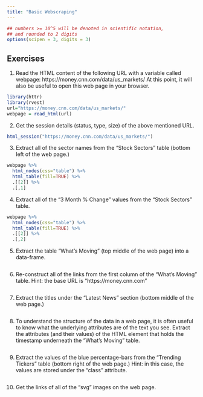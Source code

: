 ```yaml
---
title: "Basic Webscraping"
---
```


<style type="text/css">
.table {

    width: 80%;
    margin-left:10%; 
    margin-right:10%;
}
</style>
```r
## numbers >= 10^5 will be denoted in scientific notation,
## and rounded to 2 digits
options(scipen = 3, digits = 3)
```



## Exercises

1. Read the HTML content of the following URL with a variable called webpage: https://money.cnn.com/data/us_markets/ At this point, it will also be useful to open this web page in your browser.

```r
library(httr)
library(rvest)
url="https://money.cnn.com/data/us_markets/"
webpage = read_html(url)

```

2. Get the session details (status, type, size) of the above mentioned URL.
```r
html_session("https://money.cnn.com/data/us_markets/")
```
3. Extract all of the sector names from the “Stock Sectors” table (bottom left of the web page.)
```r
webpage %>%
  html_nodes(css="table") %>%
  html_table(fill=TRUE) %>%
  .[[2]] %>%
  .[,1]
```
4. Extract all of the “3 Month % Change” values from the “Stock Sectors” table.
```r
webpage %>%
  html_nodes(css="table") %>%
  html_table(fill=TRUE) %>%
  .[[2]] %>%
  .[,2]
```
5. Extract the table “What’s Moving” (top middle of the web page) into a data-frame.
```r

```
6. Re-construct all of the links from the first column of the “What’s Moving” table.
Hint: the base URL is “https://money.cnn.com”
```r

```
7. Extract the titles under the “Latest News” section (bottom middle of the web page.)
```r

```
8. To understand the structure of the data in a web page, it is often useful to know what the underlying attributes are of the text you see.
Extract the attributes (and their values) of the HTML element that holds the timestamp underneath the “What’s Moving” table.
```r

```
9. Extract the values of the blue percentage-bars from the “Trending Tickers” table (bottom right of the web page.)
Hint: in this case, the values are stored under the “class” attribute.
```r

```
10. Get the links of all of the “svg” images on the web page.
